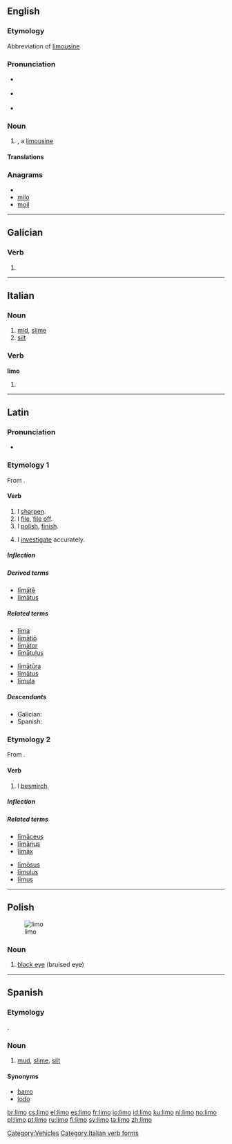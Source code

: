 {{also|Limo}}
{{also|limò}}
==English==

===Etymology===
Abbreviation of [[limousine]]

===Pronunciation===
* {{a|UK}} {{IPA|/ˈlɪ.məʊ/}}
* {{a|US}} {{IPA|/ˈlɪ.moʊ/}}
* {{rhymes|ɪməʊ}}

===Noun===
{{en-noun}}

# {{slang}}, a [[limousine]]

====Translations====
{{trans-see|limousine}}

===Anagrams===
* {{alphagram|ilmo}}
* [[milo#English|milo]]
* [[moil#English|moil]]

[[Category:Vehicles]]

----

==Galician==

===Verb===
{{gl-verb-form}}

# {{conjugation of|[[limar#Galician|limar]]||1|s|pres|ind}}

----

==Italian==

===Noun===
{{it-noun|lim|m|o|i}}

# [[mid]], [[slime]]
# [[silt]]

===Verb===
'''limo'''

# {{form of|[[first-person|First-person]] [[singular]] [[present tense]]|[[limare#Italian|limare]]|lang=Italian}}

[[Category:Italian verb forms]]

----

==Latin==

===Pronunciation===
* {{a|Classical}} {{IPA|/ˈliː.moː/|lang=la}}

===Etymology 1===
From {{term|lima|līma|a file, rasp|lang=la}}.

====Verb====
{{la-verb|limo|līmō|limare|līmāre|limavi|līmāvī|limatum|līmātum}}

# I [[sharpen]].
# I [[file]], [[file off]].
# I [[polish]], [[finish]].
# {{figurative}} I [[investigate]] accurately.

=====Inflection=====
{{la-conj-1st|līm|līmāv|līmāt|11=lim|22=limav|33=limat}}

=====Derived terms=====
* [[limate|līmātē]]
* [[limatus|līmātus]]

=====Related terms=====
{{top2}}
* [[lima#Latin|līma]]
* [[limatio|līmātiō]]
* [[limator|līmātor]]
* [[limatulus|līmātulus]]
{{mid2}}
* [[limatura|līmātūra]]
* [[limatus|līmātus]]
* [[limula|līmula]]
{{bottom}}

=====Descendants=====
* Galician: {{l|gl|limar}}
* Spanish: {{l|es|limar}}

===Etymology 2===
From {{term|limus|līmus|sidelong, askance|lang=la}}.

====Verb====
{{la-verb|limo|līmō|limare|līmāre|limavi|līmāvī|limatum|līmātum}}

# I [[besmirch]].

=====Inflection=====
{{la-conj-1st-nopass|līm|līmāv|līmāt|11=lim|22=limav|33=limat}}

=====Related terms=====
{{top2}}
* [[limaceus|līmāceus]]
* [[limarius|līmārius]]
* [[limax|līmāx]]
{{mid2}}
* [[limosus|līmōsus]]
* [[limulus|līmulus]]
* [[limus|līmus]]
{{bottom}}

----

==Polish==
[[Image:Black eye 2.jpg|thumb|limo]]

===Noun===
{{infl|pl|noun}}

# [[black eye]] (bruised eye)

{{tbot entry|Polish|black eye|2009|October|pl}}

----

==Spanish==

===Etymology===
{{etyl|la|es}} {{term|limus|lang=la}}.

===Noun===
{{es-noun-m}}

# [[mud]], [[slime]], [[silt]]

====Synonyms====
* [[barro]] {{m}}
* [[lodo]] {{m}}

[[br:limo]]
[[cs:limo]]
[[el:limo]]
[[es:limo]]
[[fr:limo]]
[[io:limo]]
[[id:limo]]
[[ku:limo]]
[[nl:limo]]
[[no:limo]]
[[pl:limo]]
[[pt:limo]]
[[ru:limo]]
[[fi:limo]]
[[sv:limo]]
[[ta:limo]]
[[zh:limo]]